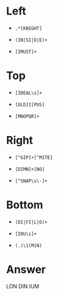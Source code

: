 # Left
  
  * `.*[KNIGHT]`
  
  * `(IN|SI|D|E)+`
  
  * `[IMUST]+`  
  
# Top

  * `[IDEAL\s]+`
  
  * `[OLD]I[PUS]`
  
  * `[MNOPQR]+`

# Right

  * `[^GIP]+[^MITE]`
  
  * `[DIMN]+[NO]`
  
  *	`[^SNAP\s\-]+`
  
# Bottom

  * `(DI|FI|L|O)+`
  
  * `[IOU\s]+`  
  
  * `(.)\1(M|N)`

# Answer

LON
DIN
IUM